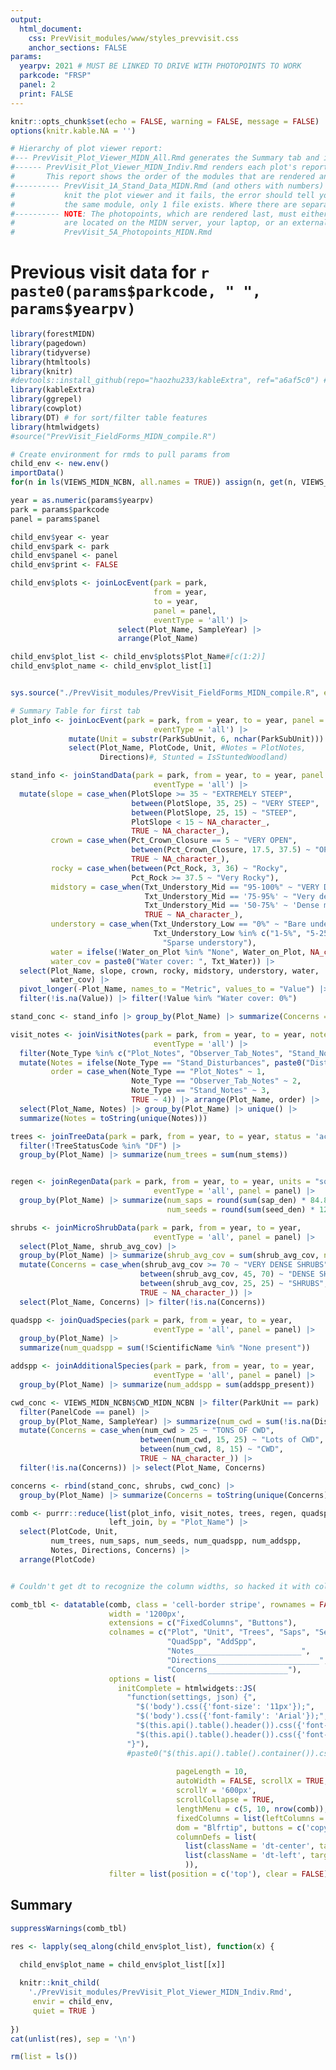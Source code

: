 ```yaml
---
output: 
  html_document:
    css: PrevVisit_modules/www/styles_prevvisit.css
    anchor_sections: FALSE
params:
  yearpv: 2021 # MUST BE LINKED TO DRIVE WITH PHOTOPOINTS TO WORK
  parkcode: "FRSP"
  panel: 2
  print: FALSE
---
```

```r
knitr::opts_chunk$set(echo = FALSE, warning = FALSE, message = FALSE)
options(knitr.kable.NA = '')

# Hierarchy of plot viewer report: 
#--- PrevVisit_Plot_Viewer_MIDN_All.Rmd generates the Summary tab and iterates through the park's list of plots.
#------ PrevVisit_Plot_Viewer_MIDN_Indiv.Rmd renders each plot's report within the plot-named tabs. 
#       This report shows the order of the modules that are rendered and allows you to turn them off, if they're failing.
#---------- PrevVisit_1A_Stand_Data_MIDN.Rmd (and others with numbers) are individual data modules. If you try to
#           knit the plot viewer and it fails, the error should tell you which module failed. Where NETN and MIDN can use 
#           the same module, only 1 file exists. Where there are separate modules, MIDN's module is named. 
#---------- NOTE: The photopoints, which are rendered last, must either be updated to where the photos for a given year
#           are located on the MIDN server, your laptop, or an external drive. The file that needs to be checked is
#           PrevVisit_5A_Photopoints_MIDN.Rmd
```

# Previous visit data for `r paste0(params$parkcode, " ", params$yearpv)` {.tabset .tabset-pills}
```r
library(forestMIDN)
library(pagedown)
library(tidyverse)
library(htmltools)
library(knitr)
#devtools::install_github(repo="haozhu233/kableExtra", ref="a6af5c0") # for collapse_rows()
library(kableExtra)
library(ggrepel)
library(cowplot)
library(DT) # for sort/filter table features
library(htmlwidgets)
#source("PrevVisit_FieldForms_MIDN_compile.R") 
```

```r
# Create environment for rmds to pull params from
child_env <- new.env()
importData()
for(n in ls(VIEWS_MIDN_NCBN, all.names = TRUE)) assign(n, get(n, VIEWS_MIDN_NCBN), child_env)

year = as.numeric(params$yearpv)
park = params$parkcode
panel = params$panel

child_env$year <- year
child_env$park <- park
child_env$panel <- panel
child_env$print <- FALSE

child_env$plots <- joinLocEvent(park = park, 
                                from = year, 
                                to = year,
                                panel = panel,
                                eventType = 'all') |> 
                        select(Plot_Name, SampleYear) |> 
                        arrange(Plot_Name)

child_env$plot_list <- child_env$plots$Plot_Name#[c(1:2)]
child_env$plot_name <- child_env$plot_list[1]


sys.source("./PrevVisit_modules/PrevVisit_FieldForms_MIDN_compile.R", envir = child_env)
```


```r
# Summary Table for first tab
plot_info <- joinLocEvent(park = park, from = year, to = year, panel = panel,
                                eventType = 'all') |> 
             mutate(Unit = substr(ParkSubUnit, 6, nchar(ParkSubUnit))) |> 
             select(Plot_Name, PlotCode, Unit, #Notes = PlotNotes, 
                    Directions)#, Stunted = IsStuntedWoodland)  

stand_info <- joinStandData(park = park, from = year, to = year, panel = panel,
                                eventType = 'all') |> 
  mutate(slope = case_when(PlotSlope >= 35 ~ "EXTREMELY STEEP",
                           between(PlotSlope, 35, 25) ~ "VERY STEEP",
                           between(PlotSlope, 25, 15) ~ "STEEP",
                           PlotSlope < 15 ~ NA_character_,
                           TRUE ~ NA_character_),
         crown = case_when(Pct_Crown_Closure == 5 ~ "VERY OPEN",
                           between(Pct_Crown_Closure, 17.5, 37.5) ~ "OPEN",
                           TRUE ~ NA_character_),
         rocky = case_when(between(Pct_Rock, 3, 36) ~ "Rocky",
                           Pct_Rock >= 37.5 ~ "Very Rocky"),
         midstory = case_when(Txt_Understory_Mid == "95-100%" ~ "VERY DENSE MID-STORY",
                              Txt_Understory_Mid == '75-95%' ~ "Very dense mid-story",
                              Txt_Understory_Mid == '50-75%' ~ 'Dense mid-story',
                              TRUE ~ NA_character_),
         understory = case_when(Txt_Understory_Low == "0%" ~ "Bare understory",
                                Txt_Understory_Low %in% c("1-5%", "5-25%") ~ 
                                  "Sparse understory"), 
         water = ifelse(!Water_on_Plot %in% "None", Water_on_Plot, NA_character_),
         water_cov = paste0("Water cover: ", Txt_Water)) |> 
  select(Plot_Name, slope, crown, rocky, midstory, understory, water, 
         water_cov) |> 
  pivot_longer(-Plot_Name, names_to = "Metric", values_to = "Value") |> 
  filter(!is.na(Value)) |> filter(!Value %in% "Water cover: 0%")

stand_conc <- stand_info |> group_by(Plot_Name) |> summarize(Concerns = toString(unique(Value)))

visit_notes <- joinVisitNotes(park = park, from = year, to = year, noteType = "all", panel = panel,
                                eventType = 'all') |> 
  filter(Note_Type %in% c("Plot_Notes", "Observer_Tab_Notes", "Stand_Notes", "Stand_Disturbances")) |> 
  mutate(Notes = ifelse(Note_Type == "Stand_Disturbances", paste0("Disturbance: ", Notes), Notes),
         order = case_when(Note_Type == "Plot_Notes" ~ 1,
                           Note_Type == "Observer_Tab_Notes" ~ 2,
                           Note_Type == "Stand_Notes" ~ 3,
                           TRUE ~ 4)) |> arrange(Plot_Name, order) |> 
  select(Plot_Name, Notes) |> group_by(Plot_Name) |> unique() |> 
  summarize(Notes = toString(unique(Notes)))

trees <- joinTreeData(park = park, from = year, to = year, status = 'active', panel = panel) |> 
  filter(!TreeStatusCode %in% "DF") |> 
  group_by(Plot_Name) |> summarize(num_trees = sum(num_stems))


regen <- joinRegenData(park = park, from = year, to = year, units = "sq.m",
                                eventType = 'all', panel = panel) |> 
  group_by(Plot_Name) |> summarize(num_saps = round(sum(sap_den) * 84.823, 1),
                                   num_seeds = round(sum(seed_den) * 12, 1))

shrubs <- joinMicroShrubData(park = park, from = year, to = year,
                                eventType = 'all', panel = panel) |> 
  select(Plot_Name, shrub_avg_cov) |> 
  group_by(Plot_Name) |> summarize(shrub_avg_cov = sum(shrub_avg_cov, na.rm = T)) |> 
  mutate(Concerns = case_when(shrub_avg_cov >= 70 ~ "VERY DENSE SHRUBS",
                             between(shrub_avg_cov, 45, 70) ~ "DENSE SHRUBS",
                             between(shrub_avg_cov, 25, 25) ~ "SHRUBS",
                             TRUE ~ NA_character_)) |> 
  select(Plot_Name, Concerns) |> filter(!is.na(Concerns))

quadspp <- joinQuadSpecies(park = park, from = year, to = year,
                                eventType = 'all', panel = panel) |> 
  group_by(Plot_Name) |> 
  summarize(num_quadspp = sum(!ScientificName %in% "None present"))

addspp <- joinAdditionalSpecies(park = park, from = year, to = year,
                                eventType = 'all', panel = panel) |> 
  group_by(Plot_Name) |> summarize(num_addspp = sum(addspp_present))

cwd_conc <- VIEWS_MIDN_NCBN$CWD_MIDN_NCBN |> filter(ParkUnit == park) |> filter(SampleYear == year) |> 
  filter(PanelCode == panel) |> 
  group_by(Plot_Name, SampleYear) |> summarize(num_cwd = sum(!is.na(Distance))) |>
  mutate(Concerns = case_when(num_cwd > 25 ~ "TONS OF CWD",
                             between(num_cwd, 15, 25) ~ "Lots of CWD",
                             between(num_cwd, 8, 15) ~ "CWD",
                             TRUE ~ NA_character_)) |> 
  filter(!is.na(Concerns)) |> select(Plot_Name, Concerns)

concerns <- rbind(stand_conc, shrubs, cwd_conc) |> 
  group_by(Plot_Name) |> summarize(Concerns = toString(unique(Concerns)))

comb <- purrr::reduce(list(plot_info, visit_notes, trees, regen, quadspp, addspp, concerns), 
                      left_join, by = "Plot_Name") |> 
  select(PlotCode, Unit, 
         num_trees, num_saps, num_seeds, num_quadspp, num_addspp, 
         Notes, Directions, Concerns) |> 
  arrange(PlotCode)


# Couldn't get dt to recognize the column widths, so hacked it with colnames. 

comb_tbl <- datatable(comb, class = 'cell-border stripe', rownames = FALSE,
                      width = '1200px',
                      extensions = c("FixedColumns", "Buttons"),
                      colnames = c("Plot", "Unit", "Trees", "Saps", "Seeds",
                                   "QuadSpp", "AddSpp", 
                                   "Notes________________________", 
                                   "Directions_______________________",
                                   "Concerns__________________"),
                      options = list(       
                        initComplete = htmlwidgets::JS(
                          "function(settings, json) {",
                            "$('body').css({'font-size': '11px'});",
                            "$('body').css({'font-family': 'Arial'});",
                            "$(this.api().table().header()).css({'font-size': '11px'});",
                            "$(this.api().table().header()).css({'font-family': 'Arial'});",
                          "}"),
                          #paste0("$(this.api().table().container()).css({'font-size': 12px;})}")),
                            
                                     pageLength = 10,
                                     autoWidth = FALSE, scrollX = TRUE,
                                     scrollY = '600px',
                                     scrollCollapse = TRUE,
                                     lengthMenu = c(5, 10, nrow(comb)),
                                     fixedColumns = list(leftColumns = 1),
                                     dom = "Blfrtip", buttons = c('copy', 'csv', 'print'),
                                     columnDefs = list(
                                       list(className = 'dt-center', targets = 0:5),
                                       list(className = 'dt-left', targets = 6:8)
                                       )),
                      filter = list(position = c('top'), clear = FALSE)) 

```

## Summary {.tabset}
```r
suppressWarnings(comb_tbl)
```

```r
res <- lapply(seq_along(child_env$plot_list), function(x) {
  
  child_env$plot_name = child_env$plot_list[[x]]

  knitr::knit_child(
    './PrevVisit_modules/PrevVisit_Plot_Viewer_MIDN_Indiv.Rmd', 
     envir = child_env,
     quiet = TRUE )
  
})
cat(unlist(res), sep = '\n')
```

```r
rm(list = ls())
```

